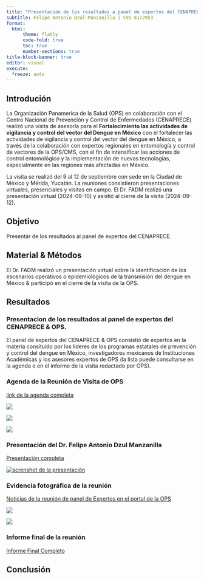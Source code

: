 ```yaml
---
title: "Presentación de los resultados a panel de expertos del CENAPRECE"
subtitle: Felipe Antonio Dzul Manzanilla | CVU 6172953
format: 
  html:
      theme: flatly
      code-fold: true
      toc: true
      number-sections: true
title-block-banner: true
editor: visual
execute:
  freeze: auto
---
```


## Introdución

La Organización Panamerica de la Salud (OPS) en colaboración con el Centro Nacional de Prevención y Control de Enfermedades (CENAPRECE) realizó una visita de asesoría para el **Fortalecimiento las actividades de vigilancia y control del vector del Dengue en México** con el fortalecer las actividades de vigilancia y control del vector del dengue en México, a través de la colaboración con expertos regionales en entomología y control de vectores de la OPS/OMS, con el fin de intensificar las acciones de control entomológico y la implementación de nuevas tecnologías, especialmente en las regiones más afectadas en México.

La visita se realizó del 9 al 12 de septiembre con sede en la Ciudad de México y Mérida, Yucatán. La reuniones consistieron presentaciones virtuales, presenciales y visitas en campo. El Dr. FADM realizó una presentación virtual (2024-09-10) y asistió al cierre de la visita (2024-09-12).

## Objetivo
Presentar de los resultados al panel de expertos del CENAPRECE.

## Material & Métodos

El Dr. FADM realizó un presentación virtual sobre la identificación de los escenarios operativos o epidemiológicos de la transmisión del dengue en México & participó en el cierre de la visita de la OPS.

## Resultados

### Presentacion de los resultados al panel de expertos del CENAPRECE & OPS.

El panel de expertos del CENAPRECE & OPS consistió de expertos en la materia consituido por los lideres de los programas estatales de prevención y control del dengue en México, investigadores mexicanos de Instituciones Académicas y los asesores expertos de OPS (la lista puede consultarse en la agenda o en el informe de la visita redactado por OPS).


### Agenda de la Reunión de Visita de OPS

[link de la agenda completa](https://github.com/fdzul/panel_expertos/blob/main/Agenda%20Visita%20OPS%20a%20Meìxicov1.0.pdf)

[![](agenda1.png)](https://github.com/fdzul/panel_expertos/blob/main/Agenda%20Visita%20OPS%20a%20Meìxicov1.0.pdf)

[![](agenda2.png)](https://github.com/fdzul/panel_expertos/blob/main/Agenda%20Visita%20OPS%20a%20Meìxicov1.0.pdf)

[![](agenda3.png)](https://github.com/fdzul/panel_expertos/blob/main/Agenda%20Visita%20OPS%20a%20Meìxicov1.0.pdf)

### Presentación del Dr. Felipe Antonio Dzul Manzanilla

[Presentación completa](https://imaginative-licorice-e8a663.netlify.app)

[![screnshot de la presentación](caratula_presentacion.png)](https://imaginative-licorice-e8a663.netlify.app)


### Evidencia fotográfica de la reunión

[Noticias de la reunión de panel de Expertos en el portal de la OPS](https://www.paho.org/es/noticias/24-9-2024-mexico-ops-fortalecen-cooperacion-tecnica-para-control-vector-dengue) 


[![](https://www.paho.org/sites/default/files/colaboracion-ops-dengue-2024-mex-02-1400x666_0.jpg)]()


[![](https://www.paho.org/sites/default/files/colaboracion-ops-dengue-2024-mex-03-1400x933_0.jpg)]()


### Informe final de la reunión

[Informe Final Completo]()


## Conclusión